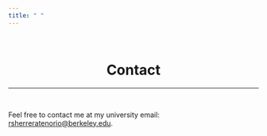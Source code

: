 ```yaml
---
title: " "
---
```


<br>

<center>
# Contact
</center>

***

<br>

Feel free to contact me at my university email: [rsherreratenorio@berkeley.edu](mailto:rsherreratenorio@berkeley.edu).